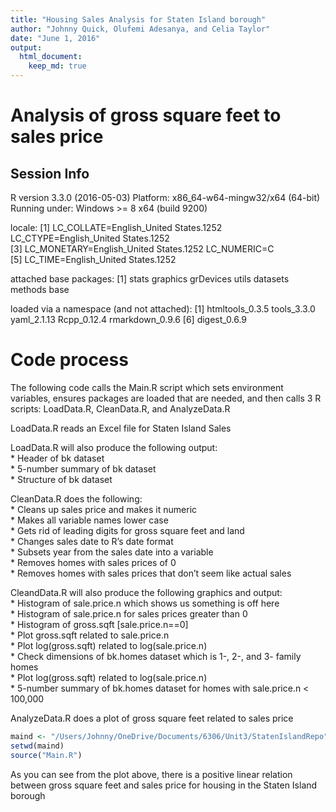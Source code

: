 ```yaml
---
title: "Housing Sales Analysis for Staten Island borough"
author: "Johnny Quick, Olufemi Adesanya, and Celia Taylor"
date: "June 1, 2016"
output: 
  html_document:
    keep_md: true
---
```


# Analysis of gross square feet to sales price

## Session Info
R version 3.3.0 (2016-05-03)
Platform: x86_64-w64-mingw32/x64 (64-bit)
Running under: Windows >= 8 x64 (build 9200)

locale:
[1] LC_COLLATE=English_United States.1252  LC_CTYPE=English_United States.1252   
[3] LC_MONETARY=English_United States.1252 LC_NUMERIC=C                          
[5] LC_TIME=English_United States.1252    

attached base packages:
[1] stats     graphics  grDevices utils     datasets  methods   base     

loaded via a namespace (and not attached):
[1] htmltools_0.3.5 tools_3.3.0     yaml_2.1.13     Rcpp_0.12.4     rmarkdown_0.9.6
[6] digest_0.6.9   

# Code process

The following code calls the Main.R script which sets environment variables,
ensures packages are loaded that are needed, and then calls 3 R scripts:
LoadData.R, CleanData.R, and AnalyzeData.R

LoadData.R reads an Excel file for Staten Island Sales

LoadData.R will also produce the following output:  
  * Header of bk dataset  
  * 5-number summary of bk dataset  
  * Structure of bk dataset  

CleanData.R does the following:  
  * Cleans up sales price and makes it numeric  
  * Makes all variable names lower case  
  * Gets rid of leading digits for gross square feet and land  
  * Changes sales date to R's date format  
  * Subsets year from the sales date into a variable  
  * Removes homes with sales prices of 0  
  * Removes homes with sales prices that don't seem like actual sales  
  
CleandData.R will also produce the following graphics and output:  
  * Histogram of sale.price.n which shows us something is off here  
  * Histogram of sale.price.n for sales prices greater than 0  
  * Histogram of gross.sqft [sale.price.n==0]  
  * Plot gross.sqft related to sale.price.n  
  * Plot log(gross.sqft) related to log(sale.price.n)  
  * Check dimensions of bk.homes dataset which is 1-, 2-, and 3- family homes  
  * Plot log(gross.sqft) related to log(sale.price.n)  
  * 5-number summary of bk.homes dataset for homes with sale.price.n < 100,000  

AnalyzeData.R does a plot of gross square feet related to sales price  

```r
maind <- "/Users/Johnny/OneDrive/Documents/6306/Unit3/StatenIslandRepo"
setwd(maind)
source("Main.R")
```

As you can see from the plot above, there is a positive linear relation between gross square feet and sales price for housing in the Staten Island borough
